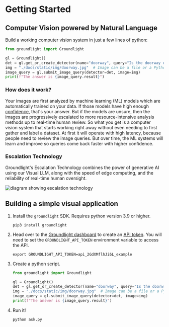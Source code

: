 # Getting Started

## Computer Vision powered by Natural Language

Build a working computer vision system in just a few lines of python:

```python
from groundlight import Groundlight

gl = Groundlight()
det = gl.get_or_create_detector(name="doorway", query="Is the doorway open?")
img = "./docs/static/img/doorway.jpg"  # Image can be a file or a Python object
image_query = gl.submit_image_query(detector=det, image=img)
print(f"The answer is {image_query.result}")
```

### How does it work?

Your images are first analyzed by machine learning (ML) models which are automatically trained on your data. If those models have high enough [confidence](docs/guide/5-managing-confidence.md), that's your answer. But if the models are unsure, then the images are progressively escalated to more resource-intensive analysis methods up to real-time human review. So what you get is a computer vision system that starts working right away without even needing to first gather and label a dataset. At first it will operate with high latency, because people need to review the image queries. But over time, the ML systems will learn and improve so queries come back faster with higher confidence.

### Escalation Technology

Groundlight's Escalation Technology combines the power of generative AI using our Visual LLM, along with the speed of edge computing, and the reliability of real-time human oversight.

![diagram showing escalation technology](/img/escalation_diagram.jpg)


## Building a simple visual application

1.  Install the `groundlight` SDK. Requires python version 3.9 or higher.

    ```shell
    pip3 install groundlight
    ```

1.  Head over to the [Groundlight dashboard](https://dashboard.groundlight.ai/) to create an [API token](https://dashboard.groundlight.ai/reef/my-account/api-tokens). You will
    need to set the `GROUNDLIGHT_API_TOKEN` environment variable to access the API.

    ```shell
    export GROUNDLIGHT_API_TOKEN=api_2GdXMflhJi6L_example
    ```

1.  Create a python script.

    ```python title="ask.py"
    from groundlight import Groundlight

    gl = Groundlight()
    det = gl.get_or_create_detector(name="doorway", query="Is the doorway open?")
    img = "./docs/static/img/doorway.jpg"  # Image can be a file or a Python object
    image_query = gl.submit_image_query(detector=det, image=img)
    print(f"The answer is {image_query.result}")
    ```

1.  Run it!

    ```shell
    python ask.py
    ```
